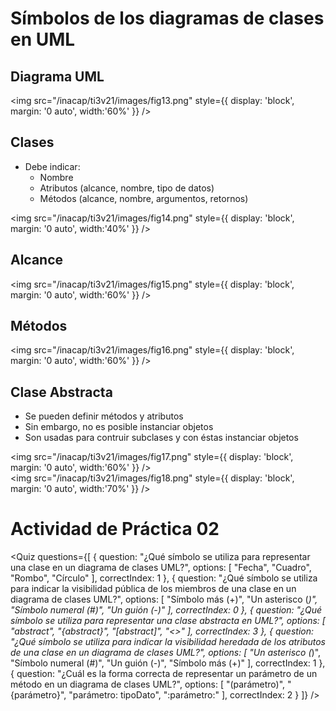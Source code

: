 
# Símbolos de los diagramas de clases en UML

## Diagrama UML

<img 
    src="/inacap/ti3v21/images/fig13.png"
    style={{ display: 'block', margin: '0 auto', width:'60%' }} 
/>

## Clases
- Debe indicar:
	- Nombre
	- Atributos (alcance, nombre, tipo de datos)
	- Métodos (alcance, nombre, argumentos, retornos)

<img 
    src="/inacap/ti3v21/images/fig14.png"
    style={{ display: 'block', margin: '0 auto', width:'40%' }} 
/>

## Alcance

<img 
    src="/inacap/ti3v21/images/fig15.png"
    style={{ display: 'block', margin: '0 auto', width:'60%' }} 
/>

## Métodos

<img 
    src="/inacap/ti3v21/images/fig16.png"
    style={{ display: 'block', margin: '0 auto', width:'60%' }} 
/>

## Clase Abstracta
- Se pueden definir métodos y atributos
- Sin embargo, no es posible instanciar objetos
- Son usadas para contruir subclases y con éstas instanciar objetos

<img 
    src="/inacap/ti3v21/images/fig17.png"
    style={{ display: 'block', margin: '0 auto', width:'60%' }} 
/>
<br/>
<img 
    src="/inacap/ti3v21/images/fig18.png"
    style={{ display: 'block', margin: '0 auto', width:'70%' }} 
/>
<br/>

# Actividad de Práctica 02

<Quiz questions={[
  {
    question: "¿Qué símbolo se utiliza para representar una clase en un diagrama de clases UML?",
    options: [
      "Fecha",
      "Cuadro",
      "Rombo",
      "Círculo"
    ],
    correctIndex: 1
  },
  {
    question: "¿Qué símbolo se utiliza para indicar la visibilidad pública de los miembros de una clase en un diagrama de clases UML?",
    options: [
      "Símbolo más (+)",
      "Un asterisco (*)",
      "Símbolo numeral (#)",
      "Un guión (-)"
    ],
    correctIndex: 0
  },
  {
    question: "¿Qué símbolo se utiliza para representar una clase abstracta en UML?",
    options: [
      "abstract",
      "{abstract}",
      "[abstract]",
      "<<abstract>>"
    ],
    correctIndex: 3
  },
  {
    question: "¿Qué símbolo se utiliza para indicar la visibilidad heredada de los atributos de una clase en un diagrama de clases UML?",
    options: [
      "Un asterisco (*)",
      "Símbolo numeral (#)",
      "Un guión (-)",
      "Símbolo más (+)"
    ],
    correctIndex: 1
  },
  {
    question: "¿Cuál es la forma correcta de representar un parámetro de un método en un diagrama de clases UML?",
    options: [
      "(parámetro)",
      "{parámetro}",
      "parámetro: tipoDato",
      ":parámetro:"
    ],
    correctIndex: 2
  }
]} />